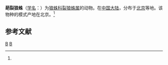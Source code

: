 {{Speciesbox
| taxon = Schizocosa parricida
| binomial_authority = (Karsch, 1881)<ref name='id13935'>{{cite web| url =http://www.bioinfo.cn/db05/BjdwSpecies.php?action=view&id=13935| title =葩裂狼蛛| work =《中国动物物种编目数据库》| publisher =中国科学院微生物研究所| author =中国科学院动物研究所| accessdate =2009-04-28| deadurl =yes| archiveurl =https://web.archive.org/web/20160305035927/http://www.bioinfo.cn/db05/BjdwSpecies.php?action=view&id=13935| archivedate =2016-03-05}}</ref>
}}

'''葩裂狼蛛'''（[[学名|学名]]：{{lang|la|''Schizocosa parricida''}}）为[[狼蛛科|狼蛛科]][[裂狼蛛属|裂狼蛛属]]的动物。在[[中国大陆|中国大陆]]，分布于[[北京|北京]]等地。该物种的模式产地在北京。<ref name='id13935'/>

== 参考文献 ==
{{reflist}}

{{蜘蛛小作品}}

{{taxonbar}}
[[Category:_1881年描述的动物|B]]
[[Category:裂狼蛛属|B]]